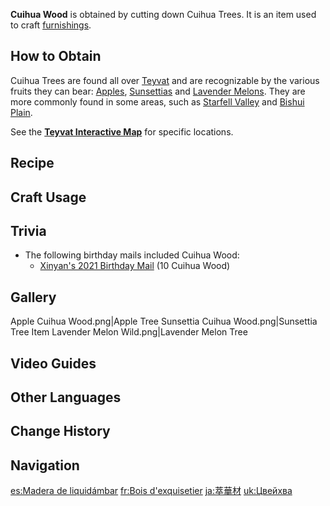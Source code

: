 {{Item Infobox
|id           = 101302
|image        = Item Cuihua Wood.png
|type         = Materials
|group        = Wood
|group2       = Furnishing Materials
|invCategory  = Materials
|quality      = 1
|description  = Timber obtained from Cuihua Trees. With its lovely color and unique make, it will surely be able to take on myriad uses upon undergoing suitable workmanship.<br />Can be used to create furnishings.
|source1      = Cutting down Cuihua Trees ([[Apple]], [[Sunsettia]] and [[Lavender Melon]] Trees).
|source2      = Converting [[Forging Ores]]
}}
'''Cuihua Wood''' is obtained by cutting down Cuihua Trees. It is an item used to craft [[furnishings]].

==How to Obtain==
Cuihua Trees are found all over [[Teyvat]] and are recognizable by the various fruits they can bear: [[Apple]]s, [[Sunsettia]]s and [[Lavender Melon]]s. They are more commonly found in some areas, such as [[Starfell Valley]] and [[Bishui Plain]].

See the '''[https://webstatic-sea.mihoyo.com/app/ys-map-sea/index.html#/map/2?shown_types=179 Teyvat Interactive Map]''' for specific locations.

==Recipe==
{{Recipe
|type = Wood
|Iron Chunk = 3
|sort = Iron Chunk
}}
{{Recipe
|type = Wood
|White Iron Chunk = 2
|sort = White Iron Chunk
}}
{{Recipe
|type = Wood
|Crystal Chunk = 1
|sort = Crystal Chunk
}}
{{Recipe
|type = Wood
|Magical Crystal Chunk = 1
|sort = Magical Crystal Chunk
}}
{{Recipe
|type = Wood
|Amethyst Lump = 1
|sort = Amethyst Lump
}}

==Craft Usage==
{{Craft Usage}}

==Trivia==
*The following birthday mails included Cuihua Wood:
**[[Birthday/Xinyan#Waitin' for ya!|Xinyan's 2021 Birthday Mail]] (10 Cuihua Wood)

==Gallery==
<gallery>
Apple Cuihua Wood.png|Apple Tree
Sunsettia Cuihua Wood.png|Sunsettia Tree
Item Lavender Melon Wild.png|Lavender Melon Tree
</gallery>

==Video Guides==
{{EVT
|video1   = https://youtu.be/HT9a7jE-vWE
|caption1 = Farm Guide
}}

==Other Languages==
{{Other Languages
|en      = Cuihua Wood
|zhs     = 萃华木
|zhs_rm  = Cuìhuá Mù
|zht     = 萃華木
|zht_rm  = Cuìhuá Mù
|zh_tl   = Splendor-Gathering Wood
|ja      = 萃華材
|ja_rm   = Suika-zai{{Assumed}}
|ja_tl   = Flower Gathering Wood
|ko      = {{tt|췌화|萃華}}나무
|ko_rm   = Chwehwa Namu
|ko_tl   = Splendor-Gathering Wood
|es      = Madera de liquidámbar
|es_tl   = {{w|Liquidambar}} Wood
|fr      = Bois d'exquisetier
|fr_tl   = Exquisite Tree Wood
|fr_note = "''Exquisetier''" is a coined word made of "exquis" meaning "exquisite", -et-, and the suffix ''-ier'' denoting tree names.
|ru      = Цуйхуа
|ru_tl   = Cuihua
|th      = ไม้ Cuihua
|th_rm   = Mai Cuihua
|th_tl   = 
|vi      = Gỗ Tụy Hoa
|vi_tl   = 
|de      = Exquisitholz
|de_tl   = Exquisite Wood
|id      = Cuihua Wood
|pt      = Madeira de Cuihua
|pt_tl   = 
|tr      = Tsuihua Kütüğü
|tr_tl   = Tsuihua Log
|it      = Legno di cuihua
|it_tl   = Cuihua Wood
}}

==Change History==
{{Change History|1.5}}

==Navigation==
{{Material Navbox|type=Crafting Materials}}

[[es:Madera de liquidámbar]]
[[fr:Bois d'exquisetier]]
[[ja:萃華材]]
[[uk:Цвейхва]]